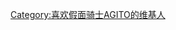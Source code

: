 {{Userbox
  |border-c = blue
  |border-s = 3
  |id-c     = Tomato
  |id-s     = 16
  |id-fc    = black
  |info-c   = LightGrey
  |info-s   = 10
  |info-fc  = OrangeRed
  |id       = G3
  |info     = '''这个用户是[[假面骑士AGITO|<span style="color:OrangeRed;">-{zh-cn:假面骑士;zh-hk:幪面超人;zh-tw:假面騎士;}-G3</span>]]的着装员。'''
}}
[[Category:喜欢假面骑士AGITO的维基人]]